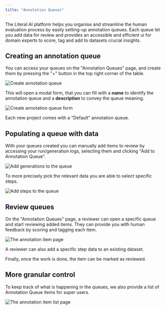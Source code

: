 ```yaml
---
title: "Annotation Queues"
---
```


The Literal AI platform helps you organise and streamline the human evaluation process by easily setting-up annotation queues.
Each queue let you add data for review and provides an accessible and efficient ui for domain experts to score, tag and add to datasets crucial insights.

## Creating an annotation queue

You can access your queues on the "Annotation Queues" page, and create them by pressing the "+" button in the top right corner of the table.

<Frame caption="Annotation Queues Page">
  <img src="/images/create-annotation-queue.png" alt="Create annotation queue" />
</Frame>

This will open a modal form, that you can fill with a **name** to identify the annotation queue and a **description** to convey the queue meaning.

<Frame caption="Create Annotation Queue Form">
  <img src="/images/create-annotation-queue-form.png" alt="Create annotation queue form" />
</Frame>

<Note>Each new project comes with a "Default" annotation queue.</Note>

## Populating a queue with data

With your queues created you can manually add items to review by accessing your run/generation logs, selecting them and clicking "Add to Annotation Queue".

<Frame caption="Generation Logs Page">
  <img src="/images/add-generations-queue.png" alt="Add generations to the queue" />
</Frame>

To more precisely pick the relevant data you are able to select specific steps.

<Frame caption="Generation Detail Page">
  <img src="/images/add-step-queue.png" alt="Add steps to the queue" />
</Frame>

## Review queues

On the "Annotation Queues" page, a reviewer can open a specific queue and start reviewing added items. They can provide you with human feedback by scoring and tagging each item.

<Frame caption="Annotation Queue Item Page">
  <img src="/images/annotation-item-view.png" alt="The annotation item page" />
</Frame>

A reviewer can also add a specific step data to an existing dataset.

Finally, once the work is done, the item can be marked as reviewed.

## More granular control

To keep track of what is happening in the queues, we also provide a list of Annotation Queue items for super users.

<Frame caption="Annotation Queue Items List Page">
  <img src="/images/annotation-item-list.png" alt="The annotation item list page" />
</Frame>


